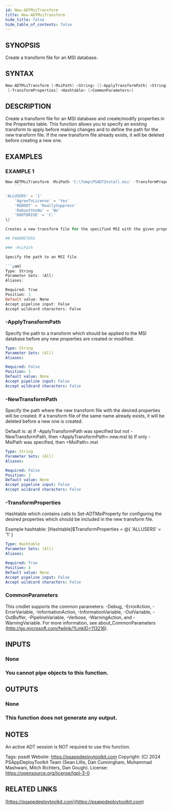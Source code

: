 ```yaml
---
id: New-ADTMsiTransform
title: New-ADTMsiTransform
hide_title: false
hide_table_of_contents: false
---
```


## SYNOPSIS

Create a transform file for an MSI database.

## SYNTAX

```powershell
New-ADTMsiTransform [-MsiPath] <String> [[-ApplyTransformPath] <String>] [[-NewTransformPath] <String>]
 [-TransformProperties] <Hashtable> [<CommonParameters>]
```

## DESCRIPTION

Create a transform file for an MSI database and create/modify properties in the Properties table.
This function allows you to specify an existing transform to apply before making changes and to define the path for the new transform file.
If the new transform file already exists, it will be deleted before creating a new one.

## EXAMPLES

### EXAMPLE 1

```powershell
New-ADTMsiTransform -MsiPath 'C:\Temp\PSADTInstall.msi' -TransformProperties @{
    ```

'ALLUSERS' = '1'
    'AgreeToLicense' = 'Yes'
    'REBOOT' = 'ReallySuppress'
    'RebootYesNo' = 'No'
    'ROOTDRIVE' = 'C:'
\}

Creates a new transform file for the specified MSI with the given properties.

## PARAMETERS

### -MsiPath

Specify the path to an MSI file.

```yaml
Type: String
Parameter Sets: (All)
Aliases:

Required: True
Position: 1
Default value: None
Accept pipeline input: False
Accept wildcard characters: False
```

### -ApplyTransformPath

Specify the path to a transform which should be applied to the MSI database before any new properties are created or modified.

```yaml
Type: String
Parameter Sets: (All)
Aliases:

Required: False
Position: 2
Default value: None
Accept pipeline input: False
Accept wildcard characters: False
```

### -NewTransformPath

Specify the path where the new transform file with the desired properties will be created.
If a transform file of the same name already exists, it will be deleted before a new one is created.

Default is:
a) If -ApplyTransformPath was specified but not -NewTransformPath, then &lt;ApplyTransformPath&gt;.new.mst
b) If only -MsiPath was specified, then &lt;MsiPath&gt;.mst

```yaml
Type: String
Parameter Sets: (All)
Aliases:

Required: False
Position: 3
Default value: None
Accept pipeline input: False
Accept wildcard characters: False
```

### -TransformProperties

Hashtable which contains calls to Set-ADTMsiProperty for configuring the desired properties which should be included in the new transform file.

Example hashtable: [Hashtable]$TransformProperties = @\{ 'ALLUSERS' = '1' \}

```yaml
Type: Hashtable
Parameter Sets: (All)
Aliases:

Required: True
Position: 4
Default value: None
Accept pipeline input: False
Accept wildcard characters: False
```

### CommonParameters

This cmdlet supports the common parameters: -Debug, -ErrorAction, -ErrorVariable, -InformationAction, -InformationVariable, -OutVariable, -OutBuffer, -PipelineVariable, -Verbose, -WarningAction, and -WarningVariable.
For more information, see about_CommonParameters (http://go.microsoft.com/fwlink/?LinkID=113216).

## INPUTS

### None

### You cannot pipe objects to this function.
## OUTPUTS

### None

### This function does not generate any output.
## NOTES
An active ADT session is NOT required to use this function.

Tags: psadt
Website: https://psappdeploytoolkit.com
Copyright: (C) 2024 PSAppDeployToolkit Team (Sean Lillis, Dan Cunningham, Muhammad Mashwani, Mitch Richters, Dan Gough).
License: https://opensource.org/license/lgpl-3-0

## RELATED LINKS

[https://psappdeploytoolkit.com](https://psappdeploytoolkit.com)
